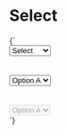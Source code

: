 
<Meta title="Form/Select" />

# Select

<Preview>
  <Story name="Default" parameters={{
    design: config({
      type: 'figma',
      url: 'https://www.figma.com/file/l4Mt3dn3Ndtrvrb4aLcwXI/Design-Library?node-id=603%3A6'
    })
  }}>{`
    <div class="select">
      <select>
        <option disabled selected>Select</option>
        <option>Option A</option>
        <option>Option B</option>
      </select>
    </div>
    <br/><br/>
    <div class="select">
      <select>
        <option disabled>Select</option>
        <option>Option A</option>
        <option>Option B</option>
      </select>
    </div>
    <br/><br/>
    <div class="select">
      <select disabled>
        <option disabled>Select</option>
        <option>Option A</option>
        <option>Option B</option>
      </select>
    </div>
  `}</Story>
</Preview>

